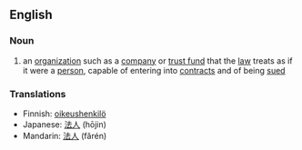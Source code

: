 ==English==
===Noun===
{{wikipedia}}
{{en-noun|sg=[[legal]] [[entity]]|pl=legal entities}}
# an [[organization]] such as a [[company]] or [[trust fund]] that the [[law]] treats as if it were a [[person]], capable of entering into [[contract]]s and of being [[sued]]

===Translations===
*Finnish: [[oikeushenkilö]]
*Japanese: [[法人]] (hōjin)
*Mandarin: [[法人]] (fǎrén)